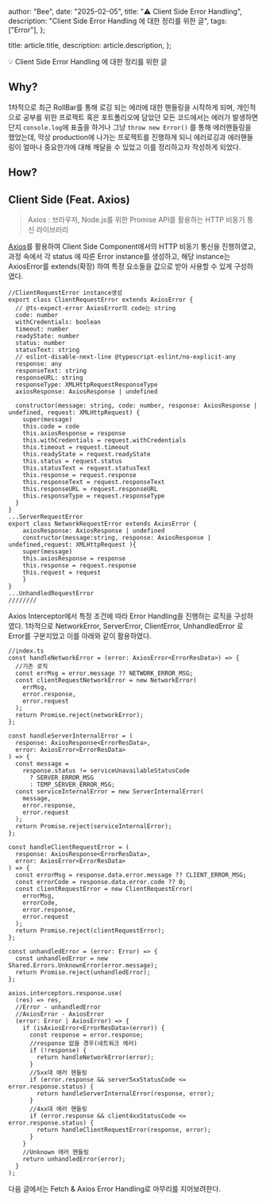
  author: "Bee",
  date: "2025-02-05",
  title: "⚠️ Client Side Error Handling",
  description: "Client Side Error Handling 에 대한 정리를 위한 글",
  tags: ["Error"],
};

  title: article.title,
  description: article.description,
};


<aside>
💡 Client Side Error Handling 에 대한 정리를 위한 글

</aside>

## Why?

1차적으로 최근 RollBar를 통해 로깅 되는 에러에 대한 핸들링을 시작하게 되며, 개인적으로 공부를 위한 프로젝트 혹은 포트폴리오에 담았던 모든 코드에서는 에러가 발생하면 단지 `console.log`에 표출을 하거나 그냥 `throw new Error()` 를 통해 에러핸들링을 했었는데, 막상 production에 나가는 프로젝트를 진행하게 되니 에러로깅과 에러핸들링이 얼마나 중요한가에 대해 깨달을 수 있었고 이를 정리하고자 작성하게 되었다.

## How?

## Client Side (Feat. Axios)

> Axios : 브라우저, Node.js를 위한 Promise API를 활용하는 HTTP 비동기 통신 라이브러리

[Axios](https://axios-http.com/kr/docs/intro)를 활용하여 Client Side Component에서의 HTTP 비동기 통신을 진행하였고, 과정 속에서 각 status 에 따른 Error instance를 생성하고, 해당 instance는 AxiosError를 extends(확장) 하여 특정 요소들을 값으로 받아 사용할 수 있게 구성하였다.

```tsx
//ClientRequestError instance생성
export class ClientRequestError extends AxiosError {
  // @ts-expect-error AxiosError의 code는 string
  code: number
  withCredentials: boolean
  timeout: number
  readyState: number
  status: number
  statusText: string
  // eslint-disable-next-line @typescript-eslint/no-explicit-any
  response: any
  responseText: string
  responseURL: string
  responseType: XMLHttpRequestResponseType
  axiosResponse: AxiosResponse | undefined

  constructor(message: string, code: number, response: AxiosResponse | undefined, request: XMLHttpRequest) {
    super(message)
    this.code = code
    this.axiosResponse = response
    this.withCredentials = request.withCredentials
    this.timeout = request.timeout
    this.readyState = request.readyState
    this.status = request.status
    this.statusText = request.statusText
    this.response = request.response
    this.responseText = request.responseText
    this.responseURL = request.responseURL
    this.responseType = request.responseType
  }
}
...ServerRequestError
export class NetworkRequestError extends AxiosError {
	axiosResponse: AxiosResponse | undefined
	constructor(message:string, response: AxiosResponse | undefined,request: XMLHttpRequest ){
	super(message)
	this.axiosResponse = response
	this.response = request.response
	this.request = request
	}
}
...UnhandledRequestError
////////
```

Axios Interceptor에서 특정 조건에 따라 Error Handling을 진행하는 로직을 구성하였다. 1차적으로 NetworkError, ServerError, ClientError, UnhandledError 로 Error를 구분지었고 이를 아래와 같이 활용하였다.

```tsx
//index.ts
const handleNetworkError = (error: AxiosError<ErrorResData>) => {
  //기존 로직
  const errMsg = error.message ?? NETWORK_ERROR_MSG;
  const clientRequestNetworkError = new NetworkError(
    errMsg,
    error.response,
    error.request
  );
  return Promise.reject(networkError);
};

const handleServerInternalError = (
  response: AxiosResponse<ErrorResData>,
  error: AxiosError<ErrorResData>
) => {
  const message =
    response.status != serviceUnavailableStatusCode
      ? SERVER_ERROR_MSG
      : TEMP_SERVER_ERROR_MSG;
  const serviceInternalError = new ServerInternalError(
    message,
    error.response,
    error.request
  );
  return Promise.reject(serviceInternalError);
};

const handleClientRequestError = (
  response: AxiosResponse<ErrorResData>,
  error: AxiosError<ErrorResData>
) => {
  const errorMsg = response.data.error.message ?? CLIENT_ERROR_MSG;
  const errorCode = response.data.error.code ?? 0;
  const clientRequestError = new ClientRequestError(
    errorMsg,
    errorCode,
    error.response,
    error.request
  );
  return Promise.reject(clientRequestError);
};

const unhandledError = (error: Error) => {
  const unhandledError = new Shared.Errors.UnknownError(error.message);
  return Promise.reject(unhandledError);
};

axios.interceptors.response.use(
  (res) => res,
  //Error - unhandledError
  //AxiosError - AxiosError
  (error: Error | AxiosError) => {
    if (isAxiosError<ErrorResData>(error)) {
      const response = error.response;
      //response 없을 경우(네트워크 에러)
      if (!response) {
        return handleNetworkError(error);
      }
      //5xx대 에러 핸들링
      if (error.response && server5xxStatusCode <= error.response.status) {
        return handleServerInternalError(response, error);
      }
      //4xx대 에러 핸들링
      if (error.response && client4xxStatusCode <= error.response.status) {
        return handleClientRequestError(response, error);
      }
    }
    //Unknown 에러 핸들링
    return unhandledError(error);
  }
);
```

다음 글에서는 Fetch & Axios Error Handling로 마무리를 지어보려한다.
